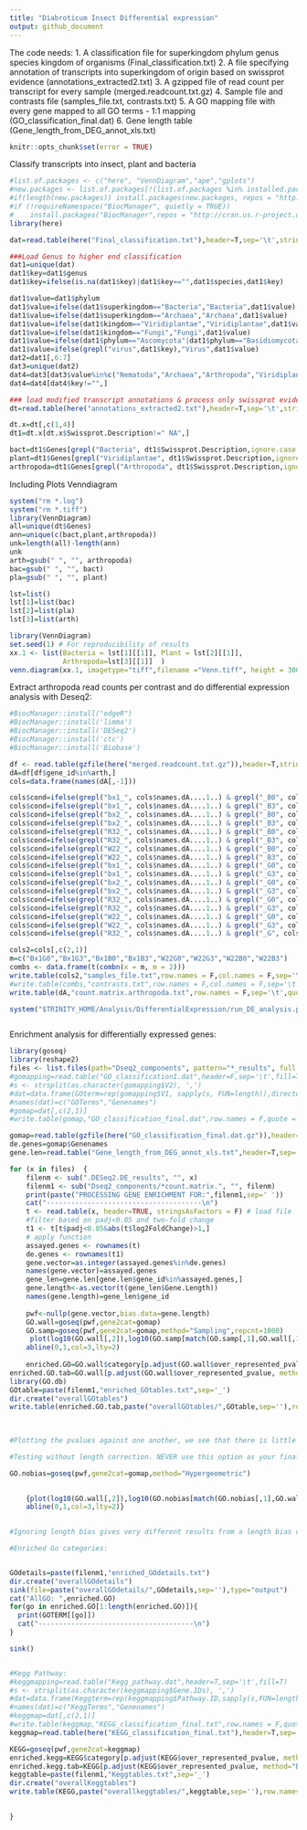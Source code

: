 ```yaml
---
title: "Diabroticum Insect Differential expression"
output: github_document
---
```

The code needs:
1. A classification file for superkingdom	phylum	genus	species	kingdom of organisms (Final_classification.txt)
2. A file specifying annotation of transcripts into superkingdom of origin based on swissprot evidence (annotations_extracted2.txt)
3. A gzipped file of read count per transcript for every sample (merged.readcount.txt.gz)
4. Sample file and contrasts file (samples_file.txt, contrasts.txt)
5. A GO mapping file with every gene mapped to all GO terms - 1:1 mapping (GO_classification_final.dat)
6. Gene length table (Gene_length_from_DEG_annot_xls.txt)



```r
knitr::opts_chunk$set(error = TRUE)
```

Classify transcripts into insect, plant and bacteria

```r

#list.of.packages <- c("here", "VennDiagram","ape","gplots")
#new.packages <- list.of.packages[!(list.of.packages %in% installed.packages()[,"Package"])]
#if(length(new.packages)) install.packages(new.packages, repos = "http://cran.us.r-project.org")
#if (!requireNamespace("BiocManager", quietly = TRUE))
#    install.packages("BiocManager",repos = "http://cran.us.r-project.org")
library(here)

dat=read.table(here("Final_classification.txt"),header=T,sep='\t',stringsAsFactors = F)

###Load Genus to higher end classification
dat1=unique(dat)
dat1$key=dat1$genus
dat1$key=ifelse(is.na(dat1$key)|dat1$key=="",dat1$species,dat1$key)

dat1$value=dat1$phylum
dat1$value=ifelse(dat1$superkingdom=="Bacteria","Bacteria",dat1$value)
dat1$value=ifelse(dat1$superkingdom=="Archaea","Archaea",dat1$value)
dat1$value=ifelse(dat1$kingdom=="Viridiplantae","Viridiplantae",dat1$value)
dat1$value=ifelse(dat1$kingdom=="Fungi","Fungi",dat1$value)
dat1$value=ifelse(dat1$phylum=="Ascomycota"|dat1$phylum=="Basidiomycota","Fungi",dat1$value)
dat1$value=ifelse(grepl("virus",dat1$key),"Virus",dat1$value)
dat2=dat1[,6:7]
dat3=unique(dat2)
dat4=dat3[dat3$value%in%c("Nematoda","Archaea","Arthropoda","Viridiplantae","Chordata","Fungi"),]
dat4=dat4[dat4$key!="",]

### load modified transcript annotations & process only swissprot evidence
dt=read.table(here("annotations_extracted2.txt"),header=T,sep='\t',stringsAsFactors = F)

dt.x=dt[,c(1,4)]
dt1=dt.x[dt.x$Swissprot.Description!=" NA",]

bact=dt1$Genes[grepl("Bacteria", dt1$Swissprot.Description,ignore.case = TRUE)]
plant=dt1$Genes[grepl("Viridiplantae", dt1$Swissprot.Description,ignore.case = TRUE)]
arthropoda=dt1$Genes[grepl("Arthropoda", dt1$Swissprot.Description,ignore.case = TRUE)]

```

Including Plots Venndiagram


```r
system("rm *.log")
system("rm *.tiff")
library(VennDiagram)
all=unique(dt$Genes)
ann=unique(c(bact,plant,arthropoda))
unk=length(all)-length(ann)
unk
arth=gsub(" ", "", arthropoda)
bac=gsub(" ", "", bact)
pla=gsub(" ", "", plant)

lst=list()
lst[1]=list(bac)
lst[2]=list(pla)
lst[3]=list(arth)

library(VennDiagram)
set.seed(1) # For reproducibility of results
xx.1 <- list(Bacteria = lst[1][[1]], Plant = lst[2][[1]], 
             Arthropoda=lst[3][[1]]  )
venn.diagram(xx.1, imagetype="tiff",filename ="Venn.tiff", height = 3000, width = 3000,print.mode=("raw"),sigdigs = 1)


```

Extract arthropoda read counts per contrast and do differential expression analysis with Deseq2:
```r
#BiocManager::install("edgeR")
#BiocManager::install('limma')
#BiocManager::install('DESeq2')
#BiocManager::install('ctc')
#BiocManager::install('Biobase')

df <- read.table(gzfile(here("merged.readcount.txt.gz")),header=T,stringsAsFactors = F)
dA=df[df$gene_id%in%arth,]
cols=data.frame(names(dA[,-1]))

cols$cond=ifelse(grepl("bx1_", cols$names.dA....1..) & grepl("_B0", cols$names.dA....1..) ,"Bx1B0","NA")
cols$cond=ifelse(grepl("bx1_", cols$names.dA....1..) & grepl("_B3", cols$names.dA....1..) ,"Bx1B3",cols$cond)
cols$cond=ifelse(grepl("bx2_", cols$names.dA....1..) & grepl("_B0", cols$names.dA....1..) ,"Bx2B0",cols$cond)
cols$cond=ifelse(grepl("bx2_", cols$names.dA....1..) & grepl("_B3", cols$names.dA....1..) ,"Bx2B3",cols$cond)
cols$cond=ifelse(grepl("R32_", cols$names.dA....1..) & grepl("_B0", cols$names.dA....1..) ,"R32B0",cols$cond)
cols$cond=ifelse(grepl("R32_", cols$names.dA....1..) & grepl("_B3", cols$names.dA....1..) ,"R32B3",cols$cond)
cols$cond=ifelse(grepl("W22_", cols$names.dA....1..) & grepl("_B0", cols$names.dA....1..) ,"W22B0",cols$cond)
cols$cond=ifelse(grepl("W22_", cols$names.dA....1..) & grepl("_B3", cols$names.dA....1..) ,"W22B3",cols$cond)
cols$cond=ifelse(grepl("bx1_", cols$names.dA....1..) & grepl("_G0", cols$names.dA....1..) ,"Bx1G0",cols$cond)
cols$cond=ifelse(grepl("bx1_", cols$names.dA....1..) & grepl("_G3", cols$names.dA....1..) ,"Bx1G3",cols$cond)
cols$cond=ifelse(grepl("bx2_", cols$names.dA....1..) & grepl("_G0", cols$names.dA....1..) ,"Bx2G0",cols$cond)
cols$cond=ifelse(grepl("bx2_", cols$names.dA....1..) & grepl("_G3", cols$names.dA....1..) ,"Bx2G3",cols$cond)
cols$cond=ifelse(grepl("R32_", cols$names.dA....1..) & grepl("_G0", cols$names.dA....1..) ,"R32G0",cols$cond)
cols$cond=ifelse(grepl("R32_", cols$names.dA....1..) & grepl("_G3", cols$names.dA....1..) ,"R32G3",cols$cond)
cols$cond=ifelse(grepl("W22_", cols$names.dA....1..) & grepl("_G0", cols$names.dA....1..) ,"W22G0",cols$cond)
cols$cond=ifelse(grepl("W22_", cols$names.dA....1..) & grepl("_G3", cols$names.dA....1..) ,"W22G3",cols$cond)
cols$cond=ifelse(grepl("R32_", cols$names.dA....1..) & grepl("_G", cols$names.dA....1..) ,"R32G",cols$cond)

cols2=cols[,c(2,1)]
m=c("Bx1G0","Bx1G3","Bx1B0","Bx1B3","W22G0","W22G3","W22B0","W22B3")
combs <- data.frame(t(combn(x = m, m = 2)))
write.table(cols2,"samples_file.txt",row.names = F,col.names = F,sep='\t',quote = F)
#write.table(combs,"contrasts.txt",row.names = F,col.names = F,sep='\t',quote = F)
write.table(dA,"count.matrix.arthropoda.txt",row.names = F,sep='\t',quote = F)

system("$TRINITY_HOME/Analysis/DifferentialExpression/run_DE_analysis.pl --matrix count.matrix.arthropoda.txt --method DESeq2 --samples_file samples_file.txt --contrasts contrasts.txt --output Dseq2_components/")



```

Enrichment analysis for differentially expressed genes:
```r
library(goseq)
library(reshape2)
files <- list.files(path="Dseq2_components", pattern="*_results", full.names=TRUE, recursive=FALSE)
#gomapping=read.table("GO_classification1.dat",header=F,sep='\t',fill=T)
#s <- strsplit(as.character(gomapping$V2), ',')
#dat=data.frame(GOterm=rep(gomapping$V1, sapply(s, FUN=length)),director=unlist(s))
#names(dat)=c("GOTerms","Genenames")
#gomap=dat[,c(2,1)]
#write.table(gomap,"GO_classification_final.dat",row.names = F,quote = F,sep='\t')

gomap=read.table(gzfile(here("GO_classification_final.dat.gz")),header=T,sep='\t')
de.genes=gomap$Genenames
gene.len=read.table("Gene_length_from_DEG_annot_xls.txt",header=T,sep='\t',stringsAsFactors = F)

for (x in files)  {
    filenm <- sub(".DESeq2.DE_results", "", x)
    filenm1 <- sub("Dseq2_components/*count.matrix.", "", filenm)
    print(paste("PROCESSING GENE ENRICHMENT FOR:",filenm1,sep=' '))
    cat("--------------------------------------\n")
    t <- read.table(x, header=TRUE, stringsAsFactors = F) # load file
    #filter based on padj<0.05 and two-fold change
    t1 <- t[t$padj<0.05&abs(t$log2FoldChange)>1,]
    # apply function
    assayed.genes <- rownames(t)
    de.genes <- rownames(t1)
    gene.vector=as.integer(assayed.genes%in%de.genes)
    names(gene.vector)=assayed.genes
    gene_len=gene.len[gene.len$gene_id%in%assayed.genes,]
    gene.length<-as.vector(t(gene_len$Gene.Length))
    names(gene.length)=gene_len$gene_id
    
    pwf<-nullp(gene.vector,bias.data=gene.length)
    GO.wall=goseq(pwf,gene2cat=gomap)
    GO.samp=goseq(pwf,gene2cat=gomap,method="Sampling",repcnt=1000)
     plot(log10(GO.wall[,2]),log10(GO.samp[match(GO.samp[,1],GO.wall[,1]),2]),xlab=paste(filenm1,"log10(Wallenius p-values)",sep=' '), ylab="log10(Sampling p-values)", xlim=c(-3,0) )
    abline(0,1,col=3,lty=2)
    
    enriched.GO=GO.wall$category[p.adjust(GO.wall$over_represented_pvalue, method="BH")<.05]
enriched.GO.tab=GO.wall[p.adjust(GO.wall$over_represented_pvalue, method="BH")<.05,]
library(GO.db)
GOtable=paste(filenm1,"enriched_GOtables.txt",sep='_')
dir.create("overallGOtables")
write.table(enriched.GO.tab,paste("overallGOtables/",GOtable,sep=''),row.names = F,quote = F,sep='\t')
    

 
#Plotting the pvalues against one another, we see that there is little difference between the two methods. However, the accuracy of the sampling method is limited by the number of samples generated, repcnt, such that very low p-values will not be correctly calculated. Significantly enriched GO terms may then be missed after correcting for multiple testing.

#Testing without length correction. NEVER use this option as your final analysis.

GO.nobias=goseq(pwf,gene2cat=gomap,method="Hypergeometric")
  

    {plot(log10(GO.wall[,2]),log10(GO.nobias[match(GO.nobias[,1],GO.wall[,1]),2]),xlab="log10(Wallenius p-values)", ylab="log10(Nobias p-values)", xlim=c(-3,0) )
    abline(0,1,col=3,lty=2)}

    
#Ignoring length bias gives very different results from a length bias corrected analysis.

#Enriched Go categories:


GOdetails=paste(filenm1,"enriched_GOdetails.txt")
dir.create("overallGOdetails")
sink(file=paste("overallGOdetails/",GOdetails,sep=''),type="output")
cat("AllGO: ",enriched.GO)
for(go in enriched.GO[1:length(enriched.GO)]){
  print(GOTERM[[go]])
  cat("--------------------------------------\n")
}

sink()


#Kegg Pathway:
#keggmapping=read.table("Kegg_pathway.dat",header=T,sep='\t',fill=T)
#s <- strsplit(as.character(keggmapping$Gene.IDs), ',')
#dat=data.frame(Keggterm=rep(keggmapping$Pathway.ID,sapply(s,FUN=length)),director=unlist(s))
#names(dat)=c("KeggTerms","Genenames")
#keggmap=dat[,c(2,1)]
#write.table(keggmap,"KEGG_classification_final.txt",row.names = F,quote = F,sep='\t')
keggmap=read.table(here("KEGG_classification_final.txt"),header=T,sep='\t')

KEGG=goseq(pwf,gene2cat=keggmap)
enriched.kegg=KEGG$category[p.adjust(KEGG$over_represented_pvalue, method="BH")<.05]
enriched.kegg.tab=KEGG[p.adjust(KEGG$over_represented_pvalue, method="BH")<.05,]
keggtable=paste(filenm1,"Keggtables.txt",sep='_')
dir.create("overallKeggtables")
write.table(KEGG,paste("overallkeggtables/",keggtable,sep=''),row.names = F,quote = F,sep='\t')

 
}

```